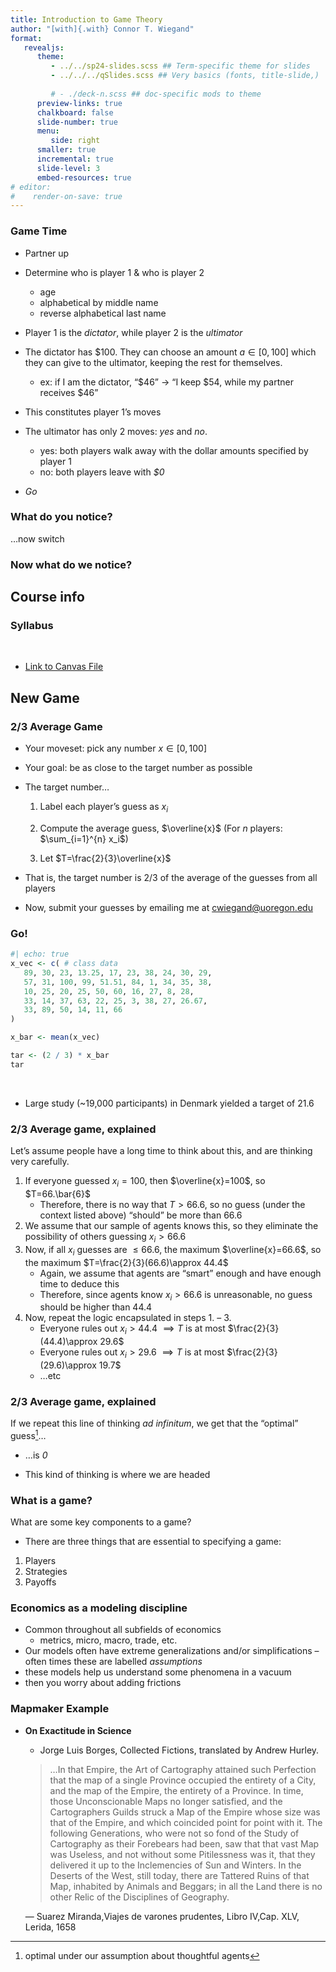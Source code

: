 ```yaml
---
title: Introduction to Game Theory
author: "[with]{.with} Connor T. Wiegand"
format: 
   revealjs:
      theme: 
         - ../../sp24-slides.scss ## Term-specific theme for slides
         - ../../../qSlides.scss ## Very basics (fonts, title-slide,) 
  
         # - ./deck-n.scss ## doc-specific mods to theme
      preview-links: true
      chalkboard: false
      slide-number: true
      menu:
         side: right
      smaller: true
      incremental: true
      slide-level: 3
      embed-resources: true
# editor:
#    render-on-save: true
---
```


### Game Time

- Partner up

- Determine who is player 1 & who is player 2

   - age
   - alphabetical by middle name
   - reverse alphabetical last name

- Player 1 is the _dictator_, while player 2 is the _ultimator_

- The dictator has $100. They can choose an amount $a\in[0,100]$ which they can give to the ultimator, keeping the rest for themselves.
   - ex: if I am the dictator, "\$46" $\rightarrow$ "I keep \$54, while my partner receives $46"

- This constitutes player 1's moves

- The ultimator has only 2 moves: _yes_ and _no_. 
   - [yes]{.hii}: both players walk away with the dollar amounts specified by player 1
   - [no]{.hii}: both players leave with _$0_

- [_Go_]{.hi}

### What do you notice?



[...now switch]{.fragment .absolute fragment-index=2 bottom="10"}

### Now what do we notice?
<!-- Empty on purp. -->

## Course info

### Syllabus {.f1}

\ 

- [Link to Canvas File]("https://canvas.uoregon.edu/courses/240139/files/folder/Syllabus?preview=18683456")


## New Game

### 2/3 Average Game

- Your moveset: pick any number $x\in[0,100]$

- Your goal: be as close to the target number as possible

- The target number...
   1. Label each player's guess as $x_i$

   2. Compute the average guess, $\overline{x}$ (For $n$ players: $\sum_{i=1}^{n} x_i$)

   3. Let $T=\frac{2}{3}\overline{x}$

- That is, the target number is 2/3 of the average of the guesses from all players

- Now, submit your guesses by emailing me at [cwiegand@uoregon.edu](mailto:cwiegand@uoregon.edu)

### Go!
:::{.f1}
```r
#| echo: true
x_vec <- c( # class data
   89, 30, 23, 13.25, 17, 23, 38, 24, 30, 29,
   57, 31, 100, 99, 51.51, 84, 1, 34, 35, 38,
   10, 25, 20, 25, 50, 60, 16, 27, 8, 28,
   33, 14, 37, 63, 22, 25, 3, 38, 27, 26.67,
   33, 89, 50, 14, 11, 66
)

x_bar <- mean(x_vec)

tar <- (2 / 3) * x_bar
tar
```
:::

\

- Large study (~19,000 participants) in Denmark yielded a target of 21.6

### 2/3 Average game, explained

Let's assume people have a long time to think about this, and are thinking very carefully. 

1. If everyone guessed $x_i = 100$, then $\overline{x}=100$, so $T=66.\bar{6}$
   - Therefore, there is no way that $T>66.6$, so no guess (under the context listed above) "should" be more than 66.6
2. We assume that our sample of agents knows this, so they eliminate the possibility of others guessing $x_i>66.6$
3. Now, if all $x_i$ guesses are $\le 66.6$, the maximum $\overline{x}=66.6$, so the maximum $T=\frac{2}{3}(66.6)\approx 44.4$
   - Again, we assume that agents are "smart" enough and have enough time to deduce this
   - Therefore, since agents know $x_i>66.6$ is unreasonable, no guess should be higher than 44.4
4. Now, repeat the logic encapsulated in steps [1.]{.hi} -- [3.]{.hi}
   - Everyone rules out $x_i>44.4\ \implies T$ is at most $\frac{2}{3}(44.4)\approx 29.6$   
   - Everyone rules out $x_i>29.6\ \implies T$ is at most $\frac{2}{3}(29.6)\approx 19.7$
   - ...etc 

### 2/3 Average game, explained

If we repeat this line of thinking _ad infinitum_, we get that the "optimal" guess^[optimal under our assumption about thoughtful agents]...

- ...is _0_

:::{.absolute bottom="15%"}
- This kind of thinking is where we are headed
:::


### What is a game?

What are some key components to a game?

:::{.absolute bottom="0"}
- There are three things that are essential to specifying a game:

1. Players
1. Strategies
1. Payoffs
:::

### Economics as a modeling discipline

- Common throughout all subfields of economics
   - metrics, micro, macro, trade, etc.

- Our models often have extreme generalizations and/or simplifications -- often times these are labelled _assumptions_
- these models help us understand some phenomena in a vacuum
- then you worry about adding frictions

### Mapmaker Example

- **On Exactitude in Science**

   - Jorge Luis Borges, Collected Fictions, translated by Andrew Hurley.

   > ...In that Empire, the Art of Cartography attained such Perfection that the map of a single Province occupied the entirety of a City, and the map of the Empire, the entirety of a Province. In time, those Unconscionable Maps no longer satisfied, and the Cartographers Guilds struck a Map of the Empire whose size was that of the Empire, and which coincided point for point with it. The following Generations, who were not so fond of the Study of Cartography as their Forebears had been, saw that that vast Map was Useless, and not without some Pitilessness was it, that they delivered it up to the Inclemencies of Sun and Winters. In the Deserts of the West, still today, there are Tattered Ruins of that Map, inhabited by Animals and Beggars; in all the Land there is no other Relic of the Disciplines of Geography.
   
   — Suarez Miranda,Viajes de varones prudentes, Libro IV,Cap. XLV, Lerida, 1658


